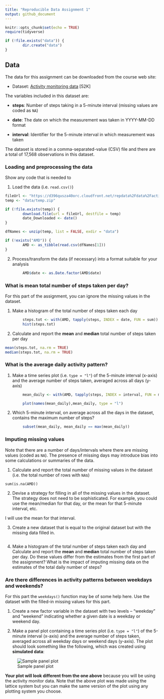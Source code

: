 ```yaml
---
title: "Reproducible Data Assignment 1"
output: github_document
---
```


```r
knitr::opts_chunk$set(echo = TRUE)
require(tidyverse)

if (!file.exists("data")) {
        dir.create("data")
}

```

## Data

The data for this assignment can be downloaded from the course web
site:

* Dataset: [Activity monitoring data](https://d396qusza40orc.cloudfront.net/repdata%2Fdata%2Factivity.zip) [52K]

The variables included in this dataset are:

* **steps**: Number of steps taking in a 5-minute interval (missing
    values are coded as `NA`)

* **date**: The date on which the measurement was taken in YYYY-MM-DD
    format

* **interval**: Identifier for the 5-minute interval in which
    measurement was taken

The dataset is stored in a comma-separated-value (CSV) file and there
are a total of 17,568 observations in this
dataset.

### Loading and preprocessing the data

Show any code that is needed to

1. Load the data (i.e. `read.csv()`)

```r

fileUrl <- "https://d396qusza40orc.cloudfront.net/repdata%2Fdata%2Factivity.zip"
temp <- "data/temp.zip"

if (!file.exists(temp)) {
        download.file(url = fileUrl, destfile = temp)
        date_Downloaded <- date()
}

dfNames <- unzip(temp, list = FALSE, exdir = "data")

if (!exists("AMD")) {
        AMD <- as_tibble(read.csv(dfNames[1]))
}

```
2. Process/transform the data (if necessary) into a format suitable for your analysis
```r

        AMD$date <- as.Date.factor(AMD$date)

```

### What is mean total number of steps taken per day?

For this part of the assignment, you can ignore the missing values in
the dataset.

1. Make a histogram of the total number of steps taken each day

```r
        steps.tot <- with(AMD, tapply(steps, INDEX = date, FUN = sum))
        hist(steps.tot)
```

2. Calculate and report the **mean** and **median** total number of steps taken per day  
```r
mean(steps.tot, na.rm = TRUE)
median(steps.tot, na.rm = TRUE)

```
### What is the average daily activity pattern?

1. Make a time series plot (i.e. `type = "l"`) of the 5-minute interval (x-axis) and the average number of steps taken, averaged across all days (y-axis)

```r

        mean_daily <- with(AMD, tapply(steps, INDEX = interval, FUN = mean, na.rm = TRUE))

        plot(names(mean_daily),mean_daily, type = "l")

```

2. Which 5-minute interval, on average across all the days in the dataset, contains the maximum number of steps?
```r
        subset(mean_daily, mean_daily == max(mean_daily))
```

### Imputing missing values

Note that there are a number of days/intervals where there are missing
values (coded as `NA`). The presence of missing days may introduce
bias into some calculations or summaries of the data.

1. Calculate and report the total number of missing values in the dataset (i.e. the total number of rows with `NA`s)
```
sum(is.na(AMD))
```

2. Devise a strategy for filling in all of the missing values in the dataset. The strategy does not need to be sophisticated. For example, you could use the mean/median for that day, or the mean for that 5-minute interval, etc.

I will use the mean for that interval.

3. Create a new dataset that is equal to the original dataset but with the missing data filled in.
```r

```
4. Make a histogram of the total number of steps taken each day and Calculate and report the **mean** and **median** total number of steps taken per day. Do these values differ from the estimates from the first part of the assignment? What is the impact of imputing missing data on the estimates of the total daily number of steps?

### Are there differences in activity patterns between weekdays and weekends?

For this part the `weekdays()` function may be of some help here. Use
the dataset with the filled-in missing values for this part.

1. Create a new factor variable in the dataset with two levels -- "weekday" and "weekend" indicating whether a given date is a weekday or weekend day.

1. Make a panel plot containing a time series plot (i.e. `type = "l"`) of the 5-minute interval (x-axis) and the average number of steps taken, averaged across all weekday days or weekend days (y-axis). The plot should look something like the following, which was created using **simulated data**:

![Sample panel plot](instructions_fig/sample_panelplot.png) 


**Your plot will look different from the one above** because you will
be using the activity monitor data. Note that the above plot was made
using the lattice system but you can make the same version of the plot
using any plotting system you choose.

